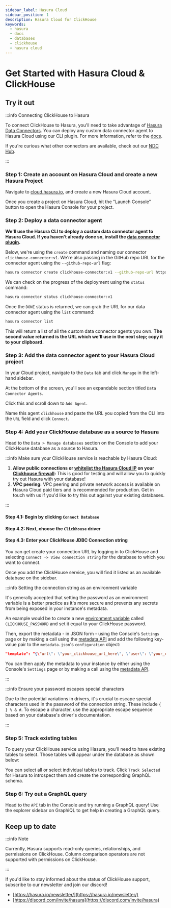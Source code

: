 ```yaml
---
sidebar_label: Hasura Cloud
sidebar_position: 1
description: Hasura Cloud for ClickHouse
keywords:
  - hasura
  - docs
  - databases
  - clickhouse
  - hasura cloud
---
```



# Get Started with Hasura Cloud & ClickHouse

## Try it out

:::info Connecting ClickHouse to Hasura

To connect ClickHouse to Hasura, you'll need to take advantage of
[Hasura Data Connectors](/databases/data-connectors/index.mdx). You can deploy any custom data connector agent to Hasura
Cloud using our CLI plugin. For more information, refer to the [docs](/hasura-cli/connector-plugin/index.mdx).

If you're curious what other connectors are available, check out our [NDC Hub](https://github.com/hasura/ndc-hub).

:::

### Step 1: Create an account on Hasura Cloud and create a new Hasura Project

Navigate to
[cloud.hasura.io](https://cloud.hasura.io/signup/?pg=docs&plcmt=body&cta=navigate-to-cloud-hasura-io&tech=default&skip_onboarding=true),
and create a new Hasura Cloud account.

Once you create a project on Hasura Cloud, hit the "Launch Console" button to open the Hasura Console for your project.

<Thumbnail
  src="/img/databases/data-connector/create-project.png"
  alt="Connect new or existing database"
  width="1000px"
/>

### Step 2: Deploy a data connector agent

**We'll use the Hasura CLI to deploy a custom data connector agent to Hasura Cloud. If you haven't already done so,
install the [data connector plugin](/hasura-cli/connector-plugin/index.mdx).**

Below, we're using the `create` command and naming our connector `clickhouse-connector:v1`. We're also passing in the
GitHub repo URL for the connector agent using the `--github-repo-url` flag:

```bash
hasura connector create clickhouse-connector:v1 --github-repo-url https://github.com/hasura/clickhouse_gdc_v2/tree/main
```

We can check on the progress of the deployment using the `status` command:

```bash
hasura connector status clickhouse-connector:v1
```

Once the `DONE` status is returned, we can grab the URL for our data connector agent using the `list` command:

```bash
hasura connector list
```

This will return a list of all the custom data connector agents you own. **The second value returned is the URL which
we'll use in the next step; copy it to your clipboard.**

### Step 3: Add the data connector agent to your Hasura Cloud project

In your Cloud project, navigate to the `Data` tab and click `Manage` in the left-hand sidebar.

At the bottom of the screen, you'll see an expandable section titled `Data Connector Agents`.

<Thumbnail src="/img/databases/clickhouse/add-agent.png" alt="Add the agent for a ClickHouse database" width="1000px" />

Click this and scroll down to `Add Agent`.

Name this agent `clickhouse` and paste the URL you copied from the CLI into the `URL` field and click `Connect`.

<Thumbnail
  src="/img/databases/clickhouse/configure-agent.png"
  alt="Add the agent for a ClickHouse database"
  width="1000px"
/>

### Step 4: Add your ClickHouse database as a source to Hasura

Head to the `Data > Manage databases` section on the Console to add your ClickHouse database as a source to Hasura.

:::info Make sure your ClickHouse service is reachable by Hasura Cloud:

1.  **Allow public connections or
    [whitelist the Hasura Cloud IP](/hasura-cloud/projects/create.mdx#cloud-projects-create-allow-nat-ip) on your
    [Clickhouse firewall](https://clickhouse.com/docs/en/manage/security/ip-access-list#create-or-modify-an-ip-access-list):**
    This is good for testing and will allow you to quickly try out Hasura with your database!
2.  **VPC peering:** VPC peering and private network access is available on Hasura Cloud paid tiers and is recommended
    for production. Get in touch with us if you'd like to try this out against your existing databases.

:::

#### Step 4.1: Begin by clicking `Connect Database`

<Thumbnail src="/img/databases/data-connector/manage-databases.png" alt="Manage databases" width="1000px" />

#### Step 4.2: Next, choose the `Clickhouse` driver

<Thumbnail src="/img/databases/clickhouse/choose-clickhouse.png" alt="temp" width="1000px" />

#### Step 4.3: Enter your ClickHouse JDBC Connection string

<Thumbnail
  src="/img/databases/clickhouse/database-config.png"
  alt="Setting the ClickHouse connection details."
  width="1000px"
/>

You can get create your connection URL by logging in to ClickHouse and selecting `Connect -> View connection string` for
the database to which you want to connect.

Once you add the ClickHouse service, you will find it listed as an available database on the sidebar.

:::info Setting the connection string as an environment variable

It's generally accepted that setting the password as an environment variable is a better practice as it's more secure
and prevents any secrets from being exposed in your instance's metadata.

An example would be to create a new
[environment variable](/deployment/graphql-engine-flags/index.mdx#using-environment-variables) called
`CLICKHOUSE_PASSWORD` and set it equal to your ClickHouse password.

Then, export the metadata - in JSON form - using the Console's `Settings` page or by making a call using the
[metadata API](api-reference/metadata-api/manage-metadata.mdx#metadata-export-metadata) and add the following key-value
pair to the `metadata.json`'s `configuration` object:

```json
"template": "{\"url\": \"your_clickhouse_url_here\", \"user\": \"your_clickhouse_user\", \"password\": \"{{getEnvironmentVariable(\"CLICKHOUSE_PASSWORD\")}}\", \"tables\": null}"
```

You can then apply the metadata to your instance by either using the Console's `Settings` page or by making a call using
the [metadata API](api-reference/metadata-api/manage-metadata.mdx#metadata-apply-metadata).

:::

:::info Ensure your password escapes special characters

Due to the potential variations in drivers, it's crucial to escape special characters used in the password of the
connection string. These include `{ } % & #`. To escape a character, use the appropriate escape sequence based on your
database's driver's documentation.

:::

### Step 5: Track existing tables

To query your ClickHouse service using Hasura, you'll need to have existing tables to select. Those tables will appear
under the database as shown below:

<Thumbnail src="/img/databases/clickhouse/track-tables-1.png" alt="Tracking tables." width="1000px" />

You can select all or select individual tables to track. Click `Track Selected` for Hasura to introspect them and create
the corresponding GraphQL schema.

<Thumbnail src="/img/databases/clickhouse/track-tables-2.png" alt="Tracking tables selected." width="1000px" />

### Step 6: Try out a GraphQL query

Head to the `API` tab in the Console and try running a GraphQL query! Use the explorer sidebar on GraphiQL to get help
in creating a GraphQL query.

<Thumbnail src="/img/databases/clickhouse/query.png" alt="Try a GraphQL query" width="1000px" />

## Keep up to date

:::info Note

Currently, Hasura supports read-only queries, relationships, and permissions on ClickHouse. Column comparison operators
are not supported with permissions on ClickHouse.

:::

If you'd like to stay informed about the status of ClickHouse support, subscribe to our newsletter and join our discord!

- [https://hasura.io/newsletter/](https://hasura.io/newsletter/)
- [https://discord.com/invite/hasura](https://discord.com/invite/hasura)
